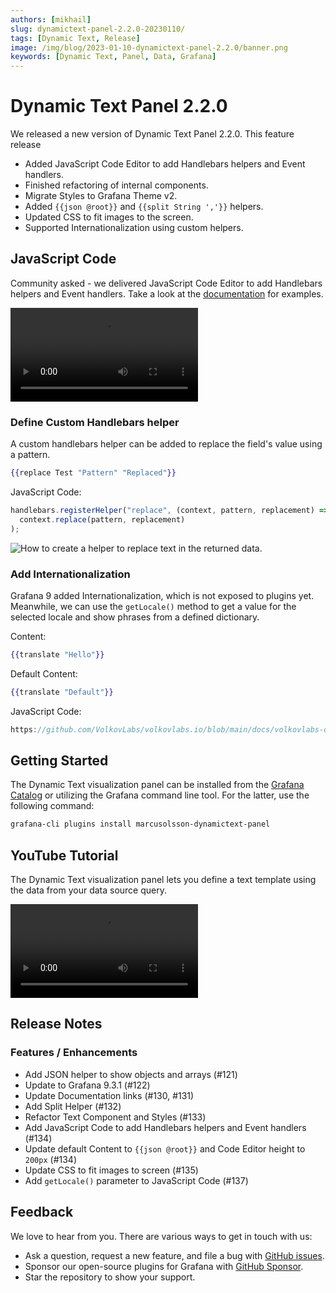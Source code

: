 ```yaml
---
authors: [mikhail]
slug: dynamictext-panel-2.2.0-20230110/
tags: [Dynamic Text, Release]
image: /img/blog/2023-01-10-dynamictext-panel-2.2.0/banner.png
keywords: [Dynamic Text, Panel, Data, Grafana]
---
```



# Dynamic Text Panel 2.2.0

We released a new version of Dynamic Text Panel 2.2.0. This feature release

- Added JavaScript Code Editor to add Handlebars helpers and Event handlers.
- Finished refactoring of internal components.
- Migrate Styles to Grafana Theme v2.
- Added `{{json @root}}` and `{{split String ','}}` helpers.
- Updated CSS to fit images to the screen.
- Supported Internationalization using custom helpers.

<!--truncate-->

## JavaScript Code

Community asked - we delivered JavaScript Code Editor to add Handlebars helpers and Event handlers. Take a look at the [documentation](/plugins/volkovlabs-dynamictext-panel/code) for examples.

<Video
  src="https://www.youtube.com/embed/lJqk5Gobec4"
  title="JavaScript code in the Dynamic text panel."
/>

### Define Custom Handlebars helper

A custom handlebars helper can be added to replace the field's value using a pattern.

```handlebars
{{replace Test "Pattern" "Replaced"}}
```

JavaScript Code:

```js
handlebars.registerHelper("replace", (context, pattern, replacement) =>
  context.replace(pattern, replacement)
);
```

<Image
  title="How to create a helper to replace text in the returned data."
  src="/img/blog/2023-01-10-dynamictext-panel-2.2.0/replace.png"
/>

### Add Internationalization

Grafana 9 added Internationalization, which is not exposed to plugins yet. Meanwhile, we can use the `getLocale()` method to get a value for the selected locale and show phrases from a defined dictionary.

Content:

```handlebars
{{translate "Hello"}}
```

Default Content:

```handlebars
{{translate "Default"}}
```

JavaScript Code:

```js reference
https://github.com/VolkovLabs/volkovlabs.io/blob/main/docs/volkovlabs-dynamictext-panel/translate.js
```

## Getting Started

The Dynamic Text visualization panel can be installed from the [Grafana Catalog](https://grafana.com/grafana/plugins/marcusolsson-dynamictext-panel/) or utilizing the Grafana command line tool. For the latter, use the following command:

```bash
grafana-cli plugins install marcusolsson-dynamictext-panel
```

## YouTube Tutorial

The Dynamic Text visualization panel lets you define a text template using the data from your data source query.

<Video
  src="https://www.youtube.com/embed/MpNZ4Yl-p0U"
  title="Markdown, HTML and Handlebars to transform data visualizations."
/>

## Release Notes

### Features / Enhancements

- Add JSON helper to show objects and arrays (#121)
- Update to Grafana 9.3.1 (#122)
- Update Documentation links (#130, #131)
- Add Split Helper (#132)
- Refactor Text Component and Styles (#133)
- Add JavaScript Code to add Handlebars helpers and Event handlers (#134)
- Update default Content to `{{json @root}}` and Code Editor height to `200px` (#134)
- Update CSS to fit images to screen (#135)
- Add `getLocale()` parameter to JavaScript Code (#137)

## Feedback

We love to hear from you. There are various ways to get in touch with us:

- Ask a question, request a new feature, and file a bug with [GitHub issues](https://github.com/volkovlabs/volkovlabs-dynamictext-panel/issues/new/choose).
- Sponsor our open-source plugins for Grafana with [GitHub Sponsor](https://github.com/sponsors/VolkovLabs).
- Star the repository to show your support.
